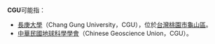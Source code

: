 '''CGU'''可能指：
* [[長庚大學|長庚大學]]（Chang Gung University，CGU），位於[[台灣|台灣]][[桃園市|桃園市]][[龜山區|龜山區]]。
* [[中華民國地球科學學會|中華民國地球科學學會]]（Chinese Geoscience Union，CGU）。

{{disambig|Cat=三字拉丁字母缩写消歧义}}